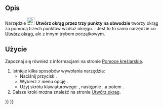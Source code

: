 <languages/>

{{Docnav/pl
|[[Sketcher_CreateCircle/pl|Utwórz okrąg]]
|[[Sketcher_CreateEllipseByCenter/pl|Utwórz elipsę przez środek]]
|[[Sketcher_Workbench/pl|środowisko pracy Szkicownik]]
|IconL=Sketcher_CreateCircle.svg
|IconR=Sketcher_CreateEllipseByCenter.svg
|IconC=Workbench_Sketcher.svg
}}

{{GuiCommand/pl
|Name=Sketcher Create3PointCircle
|Name/pl=Szkicownik: Utwórz okrąg przez trzy punkty na obwodzie
|MenuLocation=Szkic → Elementy geometryczne szkicownika → Utwórz okrąg przez trzy punkty
|Workbenches=[[Sketcher_Workbench/pl|Szkicownik]]
|Shortcut={{KEY|G}} {{KEY|3}} {{KEY|C}}
|SeeAlso=[[Sketcher_CreateCircle/pl|Utwórz okrąg]]
}}

<span id="Description"></span>
==Opis==

Narzędzie [[Image:Sketcher_Create3PointCircle.svg|24px]] '''Utwórz okrąg przez trzy punkty na obwodzie''' tworzy okrąg za pomocą trzech punktów wzdłuż okręgu. {{Version/pl|1.0}}: Jest to to samo narzędzie co [[Sketcher_CreateCircle/pl|Utwórz okrąg]], ale z innym trybem początkowym.

<span id="Usage"></span>
==Użycie==

Zapoznaj się również z informacjami na stronie [[Sketcher_Workbench/pl#Pomoce_kreślarskie|Pomoce kreślarskie]].

# Istnieje kilka sposobów wywołania narzędzia:
#* Naciśnij przycisk {{Button|[[Image:Sketcher_Create3PointCircle.svg|16px]] [[Sketcher_Create3PointCircle/pl|Przez trzy punkty na obwodzie]]}}.
#* Wybierz z menu opcję {{MenuCommand|Szkic → Elementy geometryczne szkicownika → [[Image:Sketcher_Create3PointCircle.svg|16px]] Utwórz okrąg przez trzy punkty}}.
#* Użyj skrótu klawiaturowego: {{KEY|G}}, następnie {{KEY|3}}, a potem {{KEY|C}}.
# Dalsze kroki można znaleźć na stronie [[Sketcher_CreateCircle/pl#Użycie|Utwórz okrąg]].


{{Docnav/pl
|[[Sketcher_CreateCircle/pl|Utwórz okrąg]]
|[[Sketcher_CreateEllipseByCenter/pl|Utwórz elipsę przez środek]]
|[[Sketcher_Workbench/pl|środowisko pracy Szkicownik]]
|IconL=Sketcher_CreateCircle.svg
|IconR=Sketcher_CreateEllipseByCenter.svg
|IconC=Workbench_Sketcher.svg
}}

{{Sketcher Tools navi{{#translation:}}}}
{{Userdocnavi{{#translation:}}}}